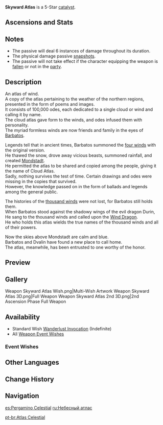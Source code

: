 {{Weapon Infobox
|id             = 14501
|image          = <gallery>
Weapon_Skyward Atlas.png|Base
Weapon_Skyward Atlas 2nd.png|2nd Ascension
</gallery>
|type           = Catalyst
|series         = Mondstadt
|releaseDate    = 2020-09-28
|rarity         = 5
|base_atk       = 48
|2nd_stat_type  = ATK
|2nd_stat       = 7.2%
|obtain         = Wishes
|passive        = Wandering Clouds
|effect         = Increases Elemental DMG Bonus by (var1)%. Normal Attack hits have a 50% chance to earn the favor of the clouds. which actively seek out nearby opponents to attack for 15s, dealing (var2)% ATK DMG. Can only occur once every 30s.
|eff_rank1_var1 = 12
|eff_rank2_var1 = 15
|eff_rank3_var1 = 18
|eff_rank4_var1 = 21
|eff_rank5_var1 = 24
|eff_rank1_var2 = 160
|eff_rank2_var2 = 200
|eff_rank3_var2 = 240
|eff_rank4_var2 = 280
|eff_rank5_var2 = 320
|eff_att1       = Elemental DMG Bonus
|eff_att2       = Physical DMG
}}
{{Description|A cloud atlas symbolizing [[Dvalin]] and his former master, the [[Barbatos|Anemo Archon]]. It details the winds and clouds of the northern regions and contains the powers of the sky and wind.}}
'''Skyward Atlas''' is a 5-Star [[catalyst]].

==Ascensions and Stats==
{{Weapon Ascensions and Stats
|ascendMat1 = Boreal Wolf's Milk Tooth
|ascendMat2 = Boreal Wolf's Cracked Tooth
|ascendMat3 = Boreal Wolf's Broken Fang
|ascendMat4 = Boreal Wolf's Nostalgia
|bossMat1   = Dead Ley Line Branch
|bossMat2   = Dead Ley Line Leaves
|bossMat3   = Ley Line Sprout
|commonMat1 = Firm Arrowhead
|commonMat2 = Sharp Arrowhead
|commonMat3 = Weathered Arrowhead
}}

==Notes==
* The passive will deal 6 instances of damage throughout its duration.
* The physical damage passive [[Snapshotting|snapshots]].
* The passive will not take effect if the character equipping the weapon is [[fallen]] or not in the [[party]].

==Description==
An atlas of wind.<br />
A copy of the atlas pertaining to the weather of the northern regions, presented in the form of poems and images.<br />
It consists of 100,000 odes, each dedicated to a single cloud or wind and calling it by name.<br />
The cloud atlas gave form to the winds, and odes infused them with personality.<br />
The myriad formless winds are now friends and family in the eyes of [[Barbatos]].

Legends tell that in ancient times, Barbatos summoned the [[Four Winds|four winds]] with the original version.<br />
He thawed the snow, drove away vicious beasts, summoned rainfall, and created [[Mondstadt]].<br />
He permitted the atlas to be shared and copied among the people, giving it the name of Cloud Atlas.<br />
Sadly, nothing survives the test of time. Certain drawings and odes were missing in the copies that survived.<br />
However, the knowledge passed on in the form of ballads and legends among the general public.

The histories of the [[Thousand Winds|thousand winds]] were not lost, for Barbatos still holds them.<br />
When Barbatos stood against the shadowy wings of the evil dragon Durin,<br />
He sang to the thousand winds and called upon the [[Dvalin|Wind Dragon]].<br />
He who holds this atlas wields the true names of the thousand winds and all of their powers.

Now the skies above Mondstadt are calm and blue.<br />
Barbatos and Dvalin have found a new place to call home.<br />
The atlas, meanwhile, has been entrusted to one worthy of the honor.

==Preview==
{{Preview
|file    = Weapon Skyward Atlas Passive
}}

==Gallery==
<gallery hideaddbutton="true" captionalign="center">
Weapon Skyward Atlas Wish.png|Multi-Wish Artwork
Weapon Skyward Atlas 3D.png|Full Weapon
Weapon Skyward Atlas 2nd 3D.png|2nd Ascension Phase Full Weapon
</gallery>

==Availability==
*Standard Wish [[Wanderlust Invocation]] (Indefinite)
*All [[Weapon Event Wishes]]

===Event Wishes===
{{Featured}}

==Other Languages==
{{Other Languages
|en      = Skyward Atlas
|zhs     = 天空之卷
|zhs_rm  = Tiānkōng zhī Juàn
|zht     = 天空之卷
|zht_rm  = Tiānkōng zhī Juàn
|zh_tl   = Scroll of the Sky
|ja      = 天空の巻
|ja_rm   = Tenkuu no Maki
|ja_tl   = Sky Volume
|ko      = 천공의 두루마리
|ko_rm   = Cheongong-ui Durumari
|ko_tl   = The Scroll of Sky
|es      = Pergamino Celestial
|es_tl   = Celestial Scroll
|fr      = Atlas de la Voûte d'Azur
|fr_tl   = Atlas of the Azure Vault
|ru      = Небесный атлас
|ru_tl   = Heavenly Atlas
|th      = Skyward Atlas
|vi      = Quyển Thiên Không
|vi_tl   = Sky Book
|de      = Himmelsatlas
|de_tl   = Sky Atlas
|id      = Skyward Atlas
|pt      = Atlas Celestial
|pt_tl   = Celestial Atlas
}}

==Change History==
{{Change History|1.0}}

==Navigation==
{{Weapons by Series Navbox|series=Mondstadt}}
{{Weapon Navbox|type=Catalysts}}

[[es:Pergamino Celestial]]
[[ru:Небесный атлас]]

[[pt-br:Atlas Celestial]]